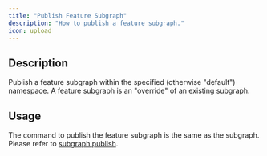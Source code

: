 ```yaml
---
title: "Publish Feature Subgraph"
description: "How to publish a feature subgraph."
icon: upload
---
```


## Description

Publish a feature subgraph within the specified (otherwise "default") namespace. A feature subgraph is an "override" of an existing subgraph.

## Usage

The command to publish the feature subgraph is the same as the subgraph. Please refer to [subgraph publish](/cli/subgraph/publish).
